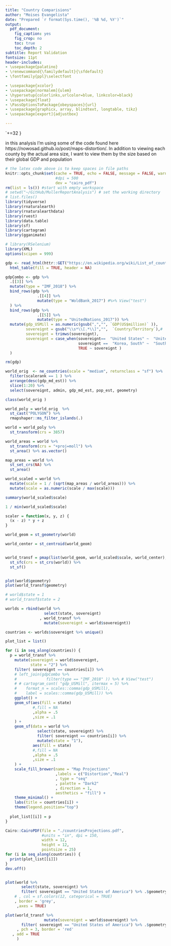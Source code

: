 ```yaml
---
title: "Country Comparisions"
author: "Moises Evangelista"
date: "Prepared `r format(Sys.time(), '%B %d, %Y')`"
output:
  pdf_document:
    fig_caption: yes
    fig_crop: no
    toc: true
    toc_depth: 2
subtitle: Report Validation
fontsize: 11pt
header-includes:
- \usepackage{palatino}
- \renewcommand{\familydefault}{\sfdefault}
- \fontfamily{ppl}\selectfont

- \usepackage{xcolor}
- \usepackage[normalem]{ulem}
- \hypersetup{colorlinks,urlcolor=blue, linkcolor=black}
- \usepackage{float}
- \PassOptionsToPackage{obeyspaces}{url}
- \usepackage{graphicx, array, blindtext, longtable, tikz}
- \usepackage[export]{adjustbox}

---
```



\makeatletter 
\begingroup \lccode`+=32 \lowercase
 {\endgroup \def\Url@ObeySp{\Url@Edit\Url@String{ }{+}}}
 \def\Url@space{\penalty\Url@sppen\ }
\makeatother


in this analysis I'm using some of the code found here https://nowosad.github.io/post/maps-distortion/. In addition to viewing each county by the actual area size, I want to view them by the size based on their global GDP and population

```r


# the latex code above is to keep spaces in file paths
knitr::opts_chunk$set(cache = TRUE, echo = FALSE, message = FALSE, warning = FALSE, include = FALSE,
                      #dpi = 500
                      dev = "cairo_pdf")
rm(list = ls()) #start with empty workspace
# setwd("~/GitHub/MullerReportAnalysis") # set the working directory
# list.files()
library(tidyverse)
library(rnaturalearth)
library(rnaturalearthdata)
library(rvest)
library(data.table)
library(sf)
library(cartogram)
library(gganimate)

# library(RSelenium)
library(XML)
options(scipen = 999)

```

```r


gdp <- read_html(httr::GET("https://en.wikipedia.org/wiki/List_of_countries_by_GDP_(nominal)", httr::user_agent("myagent"))) %>%
  html_table(fill = TRUE, header = NA)

gdpCombo <- gdp %>% 
  .[[3]] %>% 
  mutate(type = "IMF_2018") %>% 
  bind_rows(gdp %>% 
              .[[4]] %>% 
              mutate(type = "WoldBank_2017") #%>% View("test") 
  ) %>% 
  bind_rows(gdp %>% 
              .[[5]] %>% 
              mutate(type = "UnitedNations_2017")) %>% 
  mutate(gdp_USMill = as.numeric(gsub(",","", `GDP(US$million)` )),
         sovereignt = gsub("\\s*\\[.*\\]","",  `Country/Territory`),#    gsub("?[a-z]{1}/.*", "",),
         sovereignt = trimws(sovereignt),
         sovereignt = case_when(sovereignt==  "United States" ~  "United States of America",
                                sovereignt ==  "Korea, South" ~  "South Korea",
                                TRUE ~ sovereignt )
  ) 

rm(gdp)

world_orig  <- ne_countries(scale = "medium", returnclass = "sf") %>% 
  filter(scalerank == 1 ) %>% 
  arrange(desc(gdp_md_est)) %>% 
  slice(1:20) %>% 
  select(sovereignt, admin, gdp_md_est, pop_est, geometry)

class(world_orig )

world_poly = world_orig  %>% 
  st_cast("POLYGON") %>% 
  rmapshaper::ms_filter_islands(.)

world = world_poly %>% 
  st_transform(crs = 3857)

world_areas = world %>% 
  st_transform(crs = "+proj=moll") %>% 
  st_area() %>% as.vector()

map_areas = world %>% 
  st_set_crs(NA) %>% 
  st_area()

world_scaled = world %>% 
  mutate(scale = 1 / (sqrt(map_areas / world_areas))) %>% 
  mutate(scale = as.numeric(scale / max(scale)))

summary(world_scaled$scale)

1 / min(world_scaled$scale)

scaler = function(x, y, z) {
  (x - z) * y + z
}

world_geom = st_geometry(world)

world_center = st_centroid(world_geom)


world_transf = pmap(list(world_geom, world_scaled$scale, world_center), scaler) %>% 
  st_sfc(crs = st_crs(world)) %>% 
  st_sf()


plot(world$geometry)
plot(world_transf$geometry)

# world$state = 1
# world_transf$state = 2

worlds = rbind(world %>% 
                 select(state, sovereignt)
               , world_transf %>% 
                 mutate(sovereignt = world$sovereignt))

countries <- worlds$sovereignt %>% unique()

plot_list = list()

for (i in seq_along(countries)) {
  p = world_transf %>% 
    mutate(sovereignt = world$sovereignt,
           state = "2") %>% 
    filter( sovereignt == countries[i]) %>% 
    # left_join(gdpCombo %>% 
    #             filter(type == "IMF_2018" )) %>% # View("test")
    # # cartogram_cont( "gdp_USMill", itermax = 5) %>% 
    #    format_n = scales::comma(gdp_USMill),
    #    label = scales::comma(gdp_USMill)) %>% 
    ggplot() +
    geom_sf(aes(fill = state)
            #,fill = NA
            ,alpha = .5
            ,size = .1
    ) +
    geom_sf(data = world %>% 
              select(state, sovereignt) %>% 
              filter( sovereignt == countries[i]) %>% 
              mutate(state = "1"),
            aes(fill = state)
            #,fill = NA
            ,alpha = .5
            ,size = .1
    ) +
    scale_fill_brewer(name = "Map Projections"
                      ,labels = c("Distortion","Real")
                      , type = "seq"
                      , palette = "Dark2"
                      , direction = 1,
                      aesthetics = "fill") +
    theme_minimal() +
    labs(title = countries[i]) +
    theme(legend.position="top")
  
  plot_list[[i]] = p
}

Cairo::CairoPDF(file = "./countriesProjections.pdf",
                #units = "in", dpi = 150,
                width = 12, 
                height = 12, 
                pointsize = 25)
for (i in seq_along(countries)) {
  print(plot_list[[i]])
}
dev.off()


plot(world %>% 
       select(state, sovereignt) %>% 
       filter( sovereignt == "United States of America") %>% .$geometry
    # , col = sf.colors(12, categorical = TRUE)
    , border = 'grey', 
     ,axes = TRUE)

plot(world_transf %>% 
                 mutate(sovereignt = world$sovereignt) %>% 
       filter( sovereignt == "United States of America") %>% .$geometry
     , pch = 3, border = 'red'
   , add = TRUE
     )

```